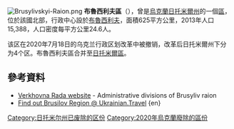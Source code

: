 [[Image:Brusylivskyi-Raion.png|thumb]]
'''布魯西利夫區'''（{{lang-uk|Брусилівський район}}），曾是[[烏克蘭|烏克蘭]][[日托米爾州|日托米爾州]]的一個[[区_(乌克兰)|區]]，位於該國北部，行政中心設於[[布魯西利夫|布魯西利夫]]，面積625平方公里，2013年人口15,388，人口密度每平方公里24.6人。

该区在2020年7月18日的乌克兰行政区划改革中被撤销，改革后日托米爾州下分为4个区。布魯西利夫區合并至[[日托米爾區|日托米爾區]]。

==參考資料==
* [https://web.archive.org/web/20071001050102/http://gska2.rada.gov.ua:7777/pls/z7502/A008?rdat1=30.04.2006&rf7571=8866 Verkhovna Rada website] - Administrative divisions of Brusyliv raion {{uk icon}}
* [https://archive.is/20130418193124/http://ukrainian.travel/index.php?option=com_gmaps&task=point&id=3555&Itemid=59&lang=en Find out Brusilov Region @ Ukrainian.Travel] {en}

{{Coord|50|17|14|N|29|32|14|E|display=title}}
{{Zhytomyr-geo-stub}}

{{DEFAULTSORT:Брусилівський район}}
[[Category:日托米尔州已废除的区份|Category:日托米尔州已废除的区份]]
[[Category:2020年烏克蘭廢除的區份|Category:2020年烏克蘭廢除的區份]]